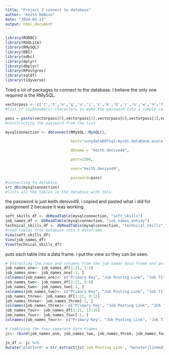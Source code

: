 ---
title: "Project 3 connect to database"
author: "Keith DeNivo"
date: "2024-03-13"
output: html_document
---
```{r packages}
library(RODBC)
library(RSQLite)
library(RMySQL)
library(DBI)
library(odbc)
library(dplyr)
library(dbplyr)
library(RPostgres)
library(sqldf)
library(tidyverse)
```
Tried a lot of packages to connect to the database. I believe the only one required is the RMySQL. 

``` {r connection_to_db}

vectorpass <- c('t','h','e','q','u','i','c','k','b','r','o','w','n','f','o','x','j','u','m','p','o','v','e','r','l','a','z','y','d','o','g','0','1','2','3','4','5','6','7','8','9',".")
#list of alphanumeric characters to make the password into a simple code.

pass = paste(vectorpass[8],vectorpass[3],vectorpass[6],vectorpass[1],vectorpass[2],vectorpass[42],vectorpass[29],vectorpass[3],vectorpass[13],vectorpass[6],vectorpass[22],vectorpass[11],vectorpass[36],vectorpass[41],sep="")
#constructing the password from the list

mysqlconnection <- dbConnect(RMySQL::MySQL(),

                             host="cunydata607sql.mysql.database.azure.com",

                             dbname = "keith.denivo49",

                             port=3306,

                             user="keith.denivo49",

                             password=pass)
#connecting to database.
src_dbi(mysqlconnection)
#lists all the tables in the database with tbls.

```
the password is just keith.denivo49.  i copied and pasted what i did for assignment 2 because it was working.

```{r dataframe }

soft_skills_df <- dbReadTable(mysqlconnection, "soft_skills")
job_names_df <- dbReadTable(mysqlconnection, "job_names_untidy")
technical_skills_df <- dbReadTable(mysqlconnection, "technical_skills")
#read tables from database into a dataframe.
View(soft_skills_df)
View(job_names_df)
View(technical_skills_df)

```
puts each table into a data frame. i put the view so they can be seen.


```{r}

# Extracting the rows and columns from the job names data frame and putting them into 4 separate data frames 
job_names_one<- job_names_df[1:21, 1:4]
job_names_one<- job_names_one[-1, ]
colnames(job_names_one)<- c("Primary Key", "Job Posting Link", "Job Title", "Company")
job_names_two<- job_names_df[1:21, 5:8]
job_names_two<- job_names_two[-1, ]
colnames(job_names_two)<- c("Primary Key", "Job Posting Link", "Job Title", "Company")
job_names_three<- job_names_df[1:21, 9:12]
job_names_three<- job_names_three[-1, ]
colnames(job_names_three)<- c("Primary Key", "Job Posting Link", "Job Title", "Company")
job_names_four<- job_names_df[1:21, 13:16]
job_names_four<- job_names_four[-1, ]
colnames(job_names_four)<- c("Primary Key", "Job Posting Link", "Job Title", "Company")

# Combining the four separate data frames
jc<- rbind(job_names_one, job_names_two, job_names_three, job_names_four)

jn_df <- jc %>%
mutate("platform" = str_extract(jc$`Job Posting Link`, "monster|linkedin|builtin|ziprecruiter"))


```
